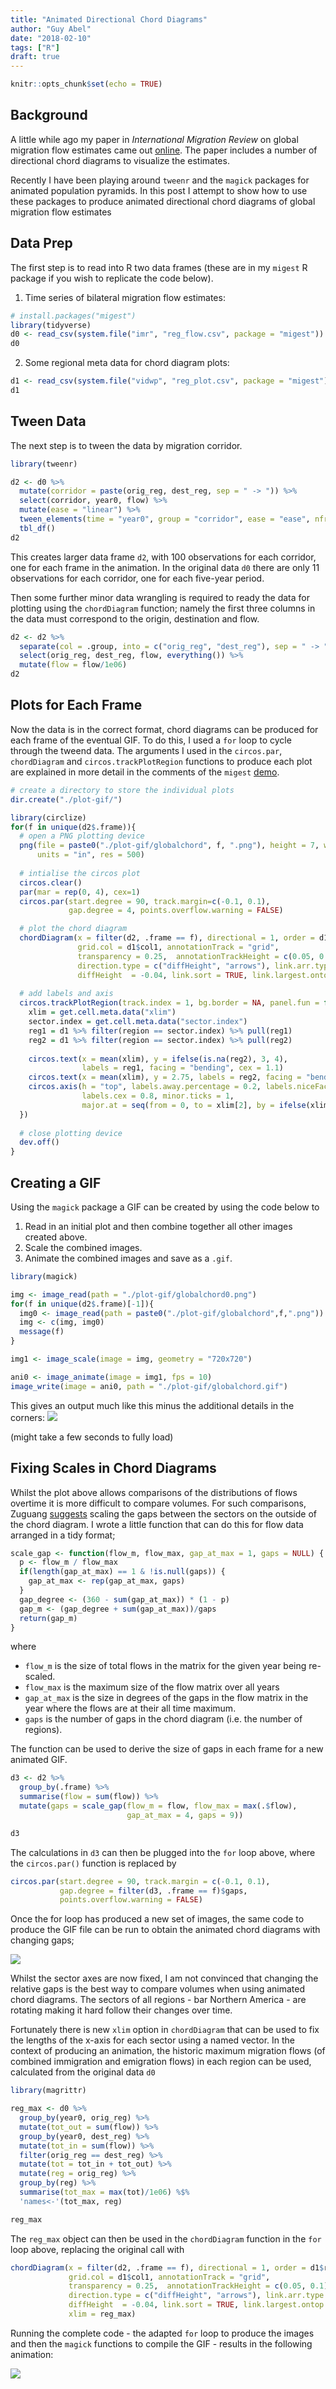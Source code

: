 ```yaml
---
title: "Animated Directional Chord Diagrams"
author: "Guy Abel"
date: "2018-02-10"
tags: ["R"]
draft: true
---
```


```r
knitr::opts_chunk$set(echo = TRUE)
```

## Background

A little while ago my paper in *International Migration Review* on global migration flow estimates came out [online](http://guyabel.com/publication/global-migration-estimates-by-gender/). The paper includes a number of directional chord diagrams to visualize the estimates.

Recently I have been playing around `tweenr` and the `magick` packages for animated population pyramids. In this post I attempt to show how to use these packages to produce animated directional chord diagrams of global migration flow estimates


## Data Prep

The first step is to read into R two data frames (these are in my `migest` R package if you wish to replicate the code below). 

  1. Time series of bilateral migration flow estimates:
```r
# install.packages("migest")
library(tidyverse)
d0 <- read_csv(system.file("imr", "reg_flow.csv", package = "migest"))
d0 
```

  2. Some regional meta data for chord diagram plots:
```r
d1 <- read_csv(system.file("vidwp", "reg_plot.csv", package = "migest"))
d1
```

## Tween Data

The next step is to tween the data by migration corridor. 

```r
library(tweenr)

d2 <- d0 %>%
  mutate(corridor = paste(orig_reg, dest_reg, sep = " -> ")) %>%
  select(corridor, year0, flow) %>%
  mutate(ease = "linear") %>%
  tween_elements(time = "year0", group = "corridor", ease = "ease", nframes = 100) %>%
  tbl_df()
d2
```

This creates larger data frame `d2`, with 100 observations for each corridor, one for each frame in the animation. In the original data `d0` there are only 11 observations for each corridor, one for each five-year period. 

Then some further minor data wrangling is required to ready the data for plotting using the `chordDiagram` function; namely the first three columns in the data must correspond to the origin, destination and flow.

```r
d2 <- d2 %>%
  separate(col = .group, into = c("orig_reg", "dest_reg"), sep = " -> ") %>%
  select(orig_reg, dest_reg, flow, everything()) %>%
  mutate(flow = flow/1e06)
d2
```


## Plots for Each Frame

Now the data is in the correct format, chord diagrams can be produced for each frame of the eventual GIF. To do this, I used a `for` loop to cycle through the tweend data. The arguments I used in the `circos.par`, `chordDiagram` and `circos.trackPlotRegion` functions to produce each plot are explained in more detail in the comments of the `migest` [demo](https://github.com/gjabel/migest/blob/master/demo/cfplot_reg2.R).

```r
# create a directory to store the individual plots
dir.create("./plot-gif/")

library(circlize)
for(f in unique(d2$.frame)){
  # open a PNG plotting device
  png(file = paste0("./plot-gif/globalchord", f, ".png"), height = 7, width = 7, 
      units = "in", res = 500)
  
  # intialise the circos plot
  circos.clear()
  par(mar = rep(0, 4), cex=1)
  circos.par(start.degree = 90, track.margin=c(-0.1, 0.1), 
             gap.degree = 4, points.overflow.warning = FALSE)

  # plot the chord diagram
  chordDiagram(x = filter(d2, .frame == f), directional = 1, order = d1$region,
               grid.col = d1$col1, annotationTrack = "grid",
               transparency = 0.25,  annotationTrackHeight = c(0.05, 0.1),
               direction.type = c("diffHeight", "arrows"), link.arr.type = "big.arrow",
               diffHeight  = -0.04, link.sort = TRUE, link.largest.ontop = TRUE)
  
  # add labels and axis
  circos.trackPlotRegion(track.index = 1, bg.border = NA, panel.fun = function(x, y) {
    xlim = get.cell.meta.data("xlim")
    sector.index = get.cell.meta.data("sector.index")
    reg1 = d1 %>% filter(region == sector.index) %>% pull(reg1)
    reg2 = d1 %>% filter(region == sector.index) %>% pull(reg2)
    
    circos.text(x = mean(xlim), y = ifelse(is.na(reg2), 3, 4),
                labels = reg1, facing = "bending", cex = 1.1)
    circos.text(x = mean(xlim), y = 2.75, labels = reg2, facing = "bending", cex = 1.1)
    circos.axis(h = "top", labels.away.percentage = 0.2, labels.niceFacing = FALSE, 
                labels.cex = 0.8, minor.ticks = 1, 
                major.at = seq(from = 0, to = xlim[2], by = ifelse(xlim[2]>15, 4, 2)))
  })
  
  # close plotting device
  dev.off()
}
```

## Creating a GIF

Using the `magick` package a GIF can be created by using the code below to 

 1. Read in an initial plot and then combine together all other images created above.
 2. Scale the combined images.
 3. Animate the combined images and save as a `.gif`.
 
```r
library(magick)

img <- image_read(path = "./plot-gif/globalchord0.png")
for(f in unique(d2$.frame)[-1]){
  img0 <- image_read(path = paste0("./plot-gif/globalchord",f,".png"))
  img <- c(img, img0)
  message(f)
}

img1 <- image_scale(image = img, geometry = "720x720")

ani0 <- image_animate(image = img1, fps = 10)
image_write(image = ani0, path = "./plot-gif/globalchord.gif")
```

This gives an output much like this minus the additional details in the corners:
![ ](/img/abel-ani10-gf-dist.gif)

(might take a few seconds to fully load)

## Fixing Scales in Chord Diagrams

Whilst the plot above allows comparisons of the distributions of flows overtime it is more difficult to compare volumes. For such comparisons, Zuguang [suggests](http://zuguang.de/circlize_book/book/advanced-usage-of-chorddiagram.html#compare-two-chord-diagrams) scaling the gaps between the sectors on the outside of the chord diagram. I wrote a little function that can do this for flow data arranged in a tidy format;

```r
scale_gap <- function(flow_m, flow_max, gap_at_max = 1, gaps = NULL) {
  p <- flow_m / flow_max
  if(length(gap_at_max) == 1 & !is.null(gaps)) {
    gap_at_max <- rep(gap_at_max, gaps)
  }
  gap_degree <- (360 - sum(gap_at_max)) * (1 - p)
  gap_m <- (gap_degree + sum(gap_at_max))/gaps
  return(gap_m)
}
```
where 

* `flow_m` is the size of total flows in the matrix for the given year being re-scaled.
* `flow_max` is the maximum size of the flow matrix over all years
* `gap_at_max` is the size in degrees of the gaps in the flow matrix in the year where the flows are at their all time maximum.
* `gaps` is the number of gaps in the chord diagram (i.e. the number of regions).
  
  
The function can be used to derive the size of gaps in each frame for a new animated GIF.
```r
d3 <- d2 %>%
  group_by(.frame) %>%
  summarise(flow = sum(flow)) %>%
  mutate(gaps = scale_gap(flow_m = flow, flow_max = max(.$flow), 
                          gap_at_max = 4, gaps = 9))

d3
```

The calculations in `d3` can then be plugged into the `for` loop above, where the `circos.par()` function is replaced by

```r
circos.par(start.degree = 90, track.margin = c(-0.1, 0.1),
           gap.degree = filter(d3, .frame == f)$gaps, 
           points.overflow.warning = FALSE)
```

Once the for loop has produced a new set of images, the same code to produce the GIF file can be run to obtain the animated chord diagrams with changing gaps;

![ ](/img/abel-ani10-gf-gap.gif)

Whilst the sector axes are now fixed, I am not convinced that changing the relative gaps is the best way to compare volumes when using animated chord diagrams. The sectors of all regions - bar Northern America - are rotating making it hard follow their changes over time. 

Fortunately there is new `xlim` option in `chordDiagram` that can be used to fix the lengths of the x-axis for each sector using a named vector. In the context of producing an animation, the historic maximum migration flows (of combined immigration and emigration flows) in each region can be used, calculated from the original data `d0`

```r
library(magrittr)

reg_max <- d0 %>%
  group_by(year0, orig_reg) %>%
  mutate(tot_out = sum(flow)) %>%
  group_by(year0, dest_reg) %>%
  mutate(tot_in = sum(flow)) %>%
  filter(orig_reg == dest_reg) %>%
  mutate(tot = tot_in + tot_out) %>%
  mutate(reg = orig_reg) %>%
  group_by(reg) %>%
  summarise(tot_max = max(tot)/1e06) %$%
  'names<-'(tot_max, reg)

reg_max
```

The `reg_max` object can then be used in the `chordDiagram` function in the `for` loop above, replacing the original call with 

```r
chordDiagram(x = filter(d2, .frame == f), directional = 1, order = d1$region,
             grid.col = d1$col1, annotationTrack = "grid",
             transparency = 0.25,  annotationTrackHeight = c(0.05, 0.1),
             direction.type = c("diffHeight", "arrows"), link.arr.type = "big.arrow",
             diffHeight  = -0.04, link.sort = TRUE, link.largest.ontop = TRUE, 
             xlim = reg_max)

```

Running the complete code - the adapted `for` loop to produce the images and then the `magick` functions to compile the GIF - results in the following animation:

![ ](/img/abel-ani10-gf-fix.gif)

